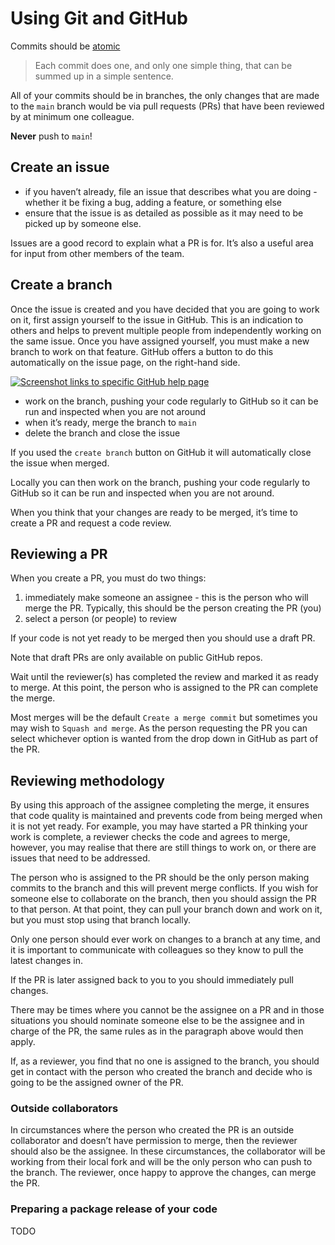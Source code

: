 # Using Git and GitHub

Commits should be [atomic](https://dev.to/samuelfaure/how-atomic-git-commits-dramatically-increased-my-productivity-and-will-increase-yours-too-4a84)

> Each commit does one, and only one simple thing, that can be summed up in a simple sentence.

All of your commits should be in branches, the only changes that are made to the `main` branch would be via pull requests (PRs) that have been reviewed by at minimum one colleague.

::: {.callout-important collapse="false" appearance="default" icon="true"}
**Never** push to `main`!
:::

## Create an issue

-   if you haven't already, file an issue that describes what you are doing - whether it be fixing a bug, adding a feature, or something else
-   ensure that the issue is as detailed as possible as it may need to be picked up by someone else. 

::: aside
Issues are a good record to explain what a PR is for. 
It's also a useful area for input from other members of the team.
:::

## Create a branch

Once the issue is created and you have decided that you are going to work on it, first assign yourself to the issue in GitHub.
This is an indication to others and helps to prevent multiple people from independently working on the same issue.
Once you have assigned yourself, you must make a new branch to work on that feature.
GitHub offers a button to do this automatically on the issue page, on the right-hand side.

[![Screenshot links to specific GitHub help page](branch_img.png){fig-alt="Screenshot of GitHub with the hyperlink to Create a branch highlighted under the category of Development."}](https://docs.github.com/en/issues/tracking-your-work-with-issues/creating-a-branch-for-an-issue)

-   work on the branch, pushing your code regularly to GitHub so it can be run and inspected when you are not around
-   when it's ready, merge the branch to `main`
-   delete the branch and close the issue

::: aside
If you used the `create branch` button on GitHub it will automatically close the issue when merged.
:::

Locally you can then work on the branch, pushing your code regularly to GitHub so it can be run and inspected when you are not around.

When you think that your changes are ready to be merged, it's time to create a PR and request a code review.

## Reviewing a PR

When you create a PR, you must do two things:

1.  immediately make someone an assignee - this is the person who will merge the PR. 
    Typically, this should be the person creating the PR (you)
2.  select a person (or people) to review

If your code is not yet ready to be merged then you should use a draft PR.

::: aside
Note that draft PRs are only available on public GitHub repos.
:::

Wait until the reviewer(s) has completed the review and marked it as ready to merge. 
At this point, the person who is assigned to the PR can complete the merge.

::: aside
Most merges will be the default `Create a merge commit` but sometimes you may wish to `Squash and merge`. 
As the person requesting the PR you can select whichever option is wanted from the drop down in GitHub as part of the PR.
:::

## Reviewing methodology

By using this approach of the assignee completing the merge, it ensures that code quality is maintained and prevents code from being merged when it is not yet ready. 
For example, you may have started a PR thinking your work is complete, a reviewer checks the code and agrees to merge, however, you may realise that there are still things to work on, or there are issues that need to be addressed.

The person who is assigned to the PR should be the only person making commits to the branch and this will prevent merge conflicts. 
If you wish for someone else to collaborate on the branch, then you should assign the PR to that person. 
At that point, they can pull your branch down and work on it, but you must stop using that branch locally.

::: {.callout-important appearance="default" icon="true"}
Only one person should ever work on changes to a branch at any time, and it is important to communicate with colleagues so they know to pull the latest changes in.
:::

::: aside
If the PR is later assigned back to you to you should immediately pull changes.
:::

There may be times where you cannot be the assignee on a PR and in those situations you should nominate someone else to be the assignee and in charge of the PR, the same rules as in the paragraph above would then apply.

If, as a reviewer, you find that no one is assigned to the branch, you should get in contact with the person who created the branch and decide who is going to be the assigned owner of the PR.

### Outside collaborators

In circumstances where the person who created the PR is an outside collaborator and doesn't have permission to merge, then the reviewer should also be the assignee. 
In these circumstances, the collaborator will be working from their local fork and will be the only person who can push to the branch. 
The reviewer, once happy to approve the changes, can merge the PR.

### Preparing a package release of your code

TODO
